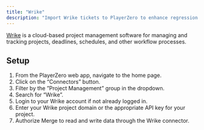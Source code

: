 ```yaml
---
title: "Wrike"
description: "Import Wrike tickets to PlayerZero to enhance regression detection and more."
---
```


[Wrike](https://www.wrike.com/) is a cloud-based project management software for managing and tracking projects, deadlines, schedules, and other workflow processes.

<Snippet file="pm-connector.mdx" />

<Snippet file="ticketing-permissions.mdx" />
<Snippet file="ticketing-permissions-collections.mdx" />

## Setup
1. From the PlayerZero web app, navigate to the home page.
2. Click on the “Connectors” button.
3. Filter by the ”Project Management” group in the dropdown.
4. Search for “Wrike”.
5. Login to your Wrike account if not already logged in.
6. Enter your Wrike project domain or the appropriate API key for your project.
7. Authorize Merge to read and write data through the Wrike connector.